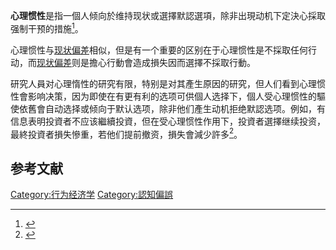 '''心理惯性'''是指一個人倾向於维持现状或選擇默認選項，除非出現动机下定決心採取强制干预的措施<ref name="Gal">{{Cite journal|title=A psychological law of inertia and the illusion of loss aversion|url=http://journal.sjdm.org/jdm06002.pdf|last=Gal|first=David|date=July 2006|journal=Judgment and Decision Making|issue=1|doi=10.1037/e683162011-083|volume=1|pages=23–32|bibcode=10.1.1.313.7370|access-date=2021-01-15|archive-date=2006-10-26|archive-url=https://web.archive.org/web/20061026123907/http://journal.sjdm.org/jdm06002.pdf|dead-url=no}}</ref>。

心理惯性与[[现状偏差|现状偏差]]相似，但是有一个重要的区别在于心理惯性是不採取任何行动，而[[现状偏差|现状偏差]]则是擔心行動會造成損失因而選擇不採取行動。

研究人員对心理惰性的研究有限，特别是对其產生原因的研究，但人们看到心理惯性會影响决策，因为即使在有更有利的选项可供個人选择下，個人受心理惯性的驅使依舊會自动选择或倾向于默认选项，除非他们產生动机拒绝默認选项。例如，有信息表明投資者不应该繼續投資，但在受心理惯性作用下，投資者選擇继续投资，最終投資者損失慘重，若他们提前撤资，損失會減少許多<ref>{{Cite journal|title=Holding on for too long? An experimental study on inertia in entrepreneurs' and non-entrepreneurs' disinvestment choices|url=http://ageconsearch.umn.edu/record/59518/files/wp2_2-neu.pdf|last=Sandri|first=Serena|last2=Schade|first2=Christian|date=2010|journal=Journal of Economic Behaviour & Organization|issue=1|doi=10.1016/j.jebo.2010.02.011|volume=76|pages=30–44|last3=Odening|first3=Martin|last4=Musshoff|first4=Oliver}}</ref>。

== 参考文献 ==
{{Reflist}}

[[Category:行为经济学|Category:行为经济学]]
[[Category:認知偏誤|Category:認知偏誤]]
